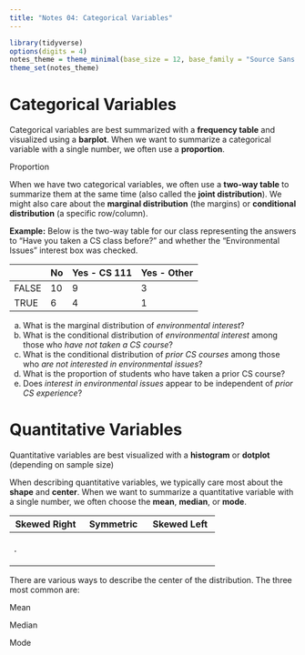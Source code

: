 ```yaml
---
title: "Notes 04: Categorical Variables"
---
```


```r
library(tidyverse)
options(digits = 4)
notes_theme = theme_minimal(base_size = 12, base_family = "Source Sans 3")
theme_set(notes_theme)
```

# Categorical Variables

Categorical variables are best summarized with a **frequency table** and visualized using a **barplot**. When we want to summarize a categorical variable with a single number, we often use a **proportion**.

::: callout-note
Proportion \vspace{.5in}
:::

When we have two categorical variables, we often use a **two-way table** to summarize them at the same time (also called the **joint distribution**). We might also care about the **marginal distribution** (the margins) or **conditional distribution** (a specific row/column).

**Example:** Below is the two-way table for our class representing the answers to "Have you taken a CS class before?" and whether the "Environmental Issues" interest box was checked.

|       | No  | Yes - CS 111 | Yes - Other |
|-------|-----|--------------|-------------|
| FALSE | 10  | 9            | 3           |
| TRUE  | 6   | 4            | 1           |

a. What is the marginal distribution of *environmental interest*? 
\vspace{.5in}
b. What is the conditional distribution of *environmental interest* among those who *have not taken a CS course*?
\vspace{.5in}
c. What is the conditional distribution of *prior CS courses* among those who *are not interested in environmental issues*? 
\vspace{.5in}
d. What is the proportion of students who have taken a prior CS course? 
\vspace{.5in}
e. Does *interest in environmental issues* appear to be independent of *prior CS experience*? 


# Quantitative Variables

Quantitative variables are best visualized with a **histogram** or **dotplot** (depending on sample size)

\vspace{1in}

When describing quantitative variables, we typically care most about the **shape** and **center**. When we want to summarize a quantitative variable with a single number, we often choose the **mean**, **median**, or **mode**.

+---------------------------+------------------------+--------------------------+
| Skewed Right \hspace{1in} | Symmetric \hspace{1in} | Skewed Left \hspace{1in} |
+===========================+========================+==========================+
| \vspace{1.5in}            |                        |                          |
|                           |                        |                          |
| .                         |                        |                          |
+---------------------------+------------------------+--------------------------+

There are various ways to describe the center of the distribution. The three most common are:

::: callout-note
Mean \vspace{.75in}
:::

::: callout-note
Median \vspace{.75in}
:::

::: callout-note
Mode \vspace{.75in}
:::

